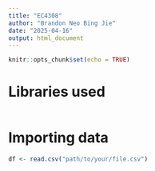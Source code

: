 ```yaml
---
title: "EC4308"
author: "Brandon Neo Bing Jie"
date: "2025-04-16"
output: html_document
---
```


```r
knitr::opts_chunk$set(echo = TRUE)
```

# Libraries used 

```r

```

# Importing data

```r

df <- read.csv("path/to/your/file.csv")


```
